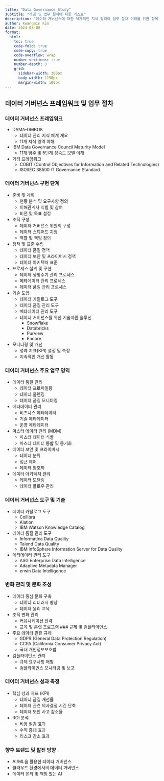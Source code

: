 ```yaml
---
title: "Data Governance Study"
subtitle: "개념 및 업무 절차에 대한 리스트"
description: "데이터 거버넌스에 대한 체계적인 지식 정리와 업무 절차 이해를 위한 항목"
author: Kwangmin Kim
date: 2024-08-08
format: 
  html:
    toc: true  
    code-fold: true
    code-copy: true
    code-overflow: wrap
    number-sections: true
    number-depth: 3
    grid:
      sidebar-width: 200px
      body-width: 1150px
      margin-width: 100px
---
```


## 데이터 거버넌스 프레임워크 및 업무 절차 

### 데이터 거버넌스 프레임워크

- DAMA-DMBOK
    - 데이터 관리 지식 체계 개요
    - 11개 지식 영역 이해
- IBM Data Governance Council Maturity Model
    - 11개 범주 및 5단계 성숙도 모델 이해
- 기타 프레임워크
    - COBIT (Control Objectives for Information and Related Technologies)
    - ISO/IEC 38500 IT Governance Standard


### 데이터 거버넌스 구현 단계

- 준비 및 계획
    - 현황 분석 및 요구사항 정의
    - 이해관계자 식별 및 참여
    - 비전 및 목표 설정
- 조직 구성
    - 데이터 거버넌스 위원회 구성
    - 데이터 스튜어드 지정
    - 역할 및 책임 정의
- 정책 및 표준 수립
    - 데이터 품질 정책
    - 데이터 보안 및 프라이버시 정책
    - 데이터 아키텍처 표준
- 프로세스 설계 및 구현
    - 데이터 생명주기 관리 프로세스
    - 메타데이터 관리 프로세스
    - 데이터 품질 관리 프로세스
- 기술 도입
    - 데이터 카탈로그 도구
    - 데이터 품질 관리 도구
    - 메타데이터 관리 도구
    - 데이터 거버넌스를 위한 기술지원 솔루션
        - Snowflake
        - Databricks
        - Purview
        - Encore
- 모니터링 및 개선
    - 성과 지표(KPI) 설정 및 측정
    - 지속적인 개선 활동

### 데이터 거버넌스 주요 업무 영역

- 데이터 품질 관리
    - 데이터 프로파일링
    - 데이터 클렌징
    - 데이터 품질 모니터링
- 메타데이터 관리
    - 비즈니스 메타데이터
    - 기술 메타데이터
    - 운영 메타데이터
- 마스터 데이터 관리 (MDM)
    - 마스터 데이터 식별
    - 마스터 데이터 통합 및 동기화
- 데이터 보안 및 프라이버시
    - 데이터 분류
    - 접근 제어
    - 데이터 암호화
- 데이터 아키텍처 관리
    - 데이터 모델링
    - 데이터 플로우 관리

### 데이터 거버넌스 도구 및 기술

- 데이터 카탈로그 도구 
    - Collibra
    - Alation
    - IBM Watson Knowledge Catalog
- 데이터 품질 관리 도구
    - Informatica Data Quality
    - Talend Data Quality
    - IBM InfoSphere Information Server for Data Quality
- 메타데이터 관리 도구
    - ASG Enterprise Data Intelligence
    - Adaptive Metadata Manager
    - erwin Data Intelligence

### 변화 관리 및 문화 조성

- 데이터 중심 문화 구축
    - 데이터 리터러시 향상
    - 데이터 윤리 교육
- 조직 변화 관리
    - 커뮤니케이션 전략
    - 교육 및 훈련 프로그램
### 규제 및 컴플라이언스

- 주요 데이터 관련 규제
    - GDPR (General Data Protection Regulation)
    - CCPA (California Consumer Privacy Act)
    - 국내 개인정보보호법
- 컴플라이언스 관리
    - 규제 요구사항 매핑
    - 컴플라이언스 모니터링 및 보고

### 데이터 거버넌스 성과 측정

- 핵심 성과 지표 (KPI)
    - 데이터 품질 개선율
    - 데이터 관련 의사결정 시간 단축
    - 데이터 보안 사고 감소율
- ROI 분석
    - 비용 절감 효과
    - 수익 증대 효과
    - 리스크 감소 효과

### 향후 트렌드 및 발전 방향

- AI/ML을 활용한 데이터 거버넌스
- 클라우드 환경에서의 데이터 거버넌스
- 데이터 윤리 및 책임 있는 AI